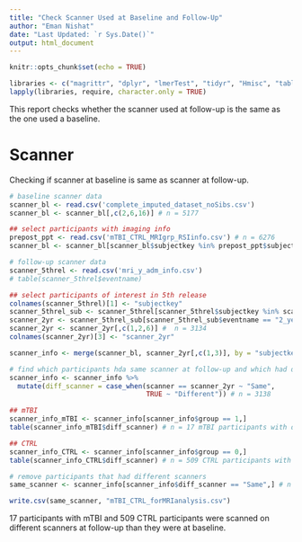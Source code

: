 ```yaml
---
title: "Check Scanner Used at Baseline and Follow-Up"
author: "Eman Nishat"
date: "Last Updated: `r Sys.Date()`"
output: html_document
---
```


```r
knitr::opts_chunk$set(echo = TRUE)
```

```r
libraries <- c("magrittr", "dplyr", "lmerTest", "tidyr", "Hmisc", "table1", "AICcmodavg", "ggpubr")
lapply(libraries, require, character.only = TRUE)

```

This report checks whether the scanner used at follow-up is the same as the one used a baseline. 

# Scanner

Checking if scanner at baseline is same as scanner at follow-up. 

```r
# baseline scanner data
scanner_bl <- read.csv('complete_imputed_dataset_noSibs.csv')
scanner_bl <- scanner_bl[,c(2,6,16)] # n = 5177

## select participants with imaging info
prepost_ppt <- read.csv('mTBI_CTRL_MRIgrp_RSIinfo.csv') # n = 6276
scanner_bl <- scanner_bl[scanner_bl$subjectkey %in% prepost_ppt$subjectkey,] # n = 3138

# follow-up scanner data
scanner_5threl <- read.csv('mri_y_adm_info.csv')
# table(scanner_5threl$eventname)

## select participants of interest in 5th release
colnames(scanner_5threl)[1] <- "subjectkey"
scanner_5threl_sub <- scanner_5threl[scanner_5threl$subjectkey %in% scanner_bl$subjectkey,]
scanner_2yr <- scanner_5threl_sub[scanner_5threl_sub$eventname == "2_year_follow_up_y_arm_1",]
scanner_2yr <- scanner_2yr[,c(1,2,6)] #  n = 3134
colnames(scanner_2yr)[3] <- "scanner_2yr"

scanner_info <- merge(scanner_bl, scanner_2yr[,c(1,3)], by = "subjectkey", all.x = TRUE) # n = 3138

# find which participants hda same scanner at follow-up and which had different 
scanner_info <- scanner_info %>% 
  mutate(diff_scanner = case_when(scanner == scanner_2yr ~ "Same",
                                  TRUE ~ "Different")) # n = 3138

## mTBI
scanner_info_mTBI <- scanner_info[scanner_info$group == 1,]
table(scanner_info_mTBI$diff_scanner) # n = 17 mTBI participants with different scanners at baseline and follow-up, 97 with same

## CTRL
scanner_info_CTRL <- scanner_info[scanner_info$group == 0,]
table(scanner_info_CTRL$diff_scanner) # n = 509 CTRL participants with different scanners at baseline and follow-up, 2515 with same

# remove participants that had different scanners
same_scanner <- scanner_info[scanner_info$diff_scanner == "Same",] # n = 2612

write.csv(same_scanner, "mTBI_CTRL_forMRIanalysis.csv")
```

17 participants with mTBI and 509 CTRL participants were scanned on different scanners at follow-up than they were at baseline.
